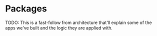 # Packages

TODO: This is a fast-follow from architecture that'll explain some of the apps
we've built and the logic they are applied with.
